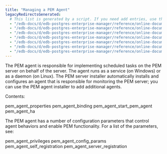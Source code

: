 ```yaml
---
title: "Managing a PEM Agent"
legacyRedirectsGenerated:
  # This list is generated by a script. If you need add entries, use the `legacyRedirects` key.
  - "/edb-docs/d/edb-postgres-enterprise-manager/reference/online-documentation/7.12/toc_pem_agent.html"
  - "/edb-docs/d/edb-postgres-enterprise-manager/reference/online-documentation/7.14/toc_pem_agent.html"
  - "/edb-docs/d/edb-postgres-enterprise-manager/reference/online-documentation/7.15/toc_pem_agent.html"
  - "/edb-docs/d/edb-postgres-enterprise-manager/reference/online-documentation/7.16/toc_pem_agent.html"
  - "/edb-docs/d/edb-postgres-enterprise-manager/reference/online-documentation/7.6/toc_pem_agent.html"
  - "/edb-docs/d/edb-postgres-enterprise-manager/reference/online-documentation/7.7/toc_pem_agent.html"
  - "/edb-docs/d/edb-postgres-enterprise-manager/reference/online-documentation/7.8/toc_pem_agent.html"
---
```


<div id="toc_pem_agent" class="registered_link"></div>

The PEM agent is responsible for implementing scheduled tasks on the PEM server on behalf of the server. The agent runs as a service (on Windows) or as a daemon (on Linux). The PEM server installer automatically installs and configures an agent that is responsible for monitoring the PEM server; you can use the PEM agent installer to add additional agents.

Contents:

<div class="toctree">

pem_agent_properties pem_agent_binding pem_agent_start_pem_agent pem_agent_ha

</div>

The PEM agent has a number of configuration parameters that control agent behaviors and enable PEM functionality. For a list of the parameters, see:

<div class="toctree">

pem_agent_privileges pem_agent_config_params pem_agent_self_registration pem_agent_server_registration

</div>
